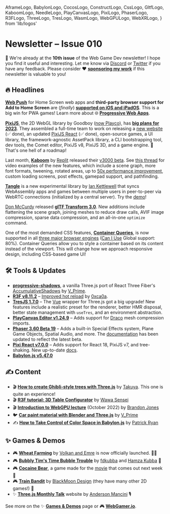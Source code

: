   AframeLogo,
  BabylonLogo,
  CocosLogo,
  ConstructLogo,
  CssLogo,
  GltfLogo,
  KaboomLogo,
  NeedleLogo,
  PlayCanvasLogo,
  PixiLogo,
  PhaserLogo,
  R3FLogo,
  ThreeLogo,
  TresLogo,
  WasmLogo,
  WebGPULogo,
  WebXRLogo,
} from 'lib/logos'

# Newsletter – Issue 010

<SubTitleDate value="2023-02-21" />

<NoBulletListStyles />
<NewsletterStyles />

🎉 We're already at the **10th issue** of the Web Game Dev newsletter! I hope you find it useful and interesting. Let me know via [Discord](https://webgamedev.com/discord) or [Twitter](https://x.com/verekia) if you have any feedback. Please consider ❤️ [**sponsoring my work**](https://github.com/sponsors/verekia) if this newsletter is valuable to you!

## 🔥 Headlines

[**Web Push**](https://web.dev/push-notifications-overview/) for Home Screen web apps and **third-party browser support for Add to Home Screen** are (_finally_) [**supported on iOS and iPadOS**](https://webkit.org/blog/13878/web-push-for-web-apps-on-ios-and-ipados/). This is a big win for PWA games! Learn more about 🌐 [**Progressive Web Apps**](https://www.webgamedev.com/publishing/pwa).

<PixiLogo /> [**PixiJS**](https://beta.pixijs.com/), the 2D WebGL library by Goodboy ([now
Playco](https://www.play.co/press/playco-official-press-release-210928-en)), has [**big plans for
2023**](https://beta.pixijs.com/blog/pixi-universe). They assembled a full-time team to work on
releasing a [new website](https://beta.pixijs.com/) (✅ done), an updated [PixiJS
React](https://pixijs.io/pixi-react/) (✅ done), open-source games, a UI library, the
framework-agnostic AssetPack library, a CLI bootstrapping tool, dev tools, the Comet editor, PixiJS
v8, PixiJS 3D, and a game engine. 🤯 That's one hell of a roadmap!

<KaboomLogo /> Last month, [**Kaboom**](https://3000.kaboomjs.com/) by [Replit](https://replit.com/)
released their [v3000 beta](https://3000.kaboomjs.com/blog/3000). See [this
thread](https://x.com/Kaboomjs/status/1620176734187569155) for video examples of the new features,
which include a scene graph, more font formats, tweening, rotated areas, up to [50x performance
improvement](https://3000.kaboomjs.com/blog/3000-perf), custom loading screens, post effects,
gamepad support, and pathfinding.

<WasmLogo /> [**Tangle**](https://x.com/kettlecorn/status/1626338465041317891) is a new experimental
library by [Ian Kettlewell](https://x.com/kettlecorn) that syncs WebAssembly apps and games between
multiple users in peer-to-peer via WebRTC connections (initialized by a central server). Try the
[demo](https://tanglesync.com/)!

<GltfLogo /> [Don McCurdy](https://x.com/donrmccurdy) released [**glTF Transform
3.0**](https://x.com/donrmccurdy/status/1626229203145494544). New additions include flattening the
scene graph, joining meshes to reduce draw calls, AVIF image compression, sparse data compression,
and an all-in-one `optimize` command.

<CssLogo /> One of the most demanded CSS features, [**Container
Queries**](https://developer.mozilla.org/en-US/docs/Web/CSS/CSS_Container_Queries), is now supported
in all [three major browser engines](https://web.dev/cq-stable/) ([Can I
Use](https://caniuse.com/css-container-queries) Global support: 80%). Container Queries allow you to
style a container based on its content instead of the viewport. This will change how we approach
responsive design, including CSS-based game UI!

## 🛠 Tools & Updates

- <ThreeLogo /> [**progressive-shadows**](https://x.com/vis_prime/status/1627729053024387074), a
  vanilla Three.js port of React Three Fiber's
  [AccumulativeShadows](https://github.com/pmndrs/drei#accumulativeshadows) by
  [V_Prime](https://x.com/vis_prime).
- <R3FLogo /> [**R3F v8.11.2**](https://github.com/pmndrs/react-three-fiber/releases) – [Improved
  hot reload](https://x.com/0xca0a/status/1626624299745304579) by [0xca0a](https://x.com/0xca0a).
- <TresLogo /> [**TresJS 1.7.0**](https://x.com/alvarosabu/status/1627595935499919360) – The
  [Vue](https://vuejs.org/) wrapper for Three.js got a big upgrade! New features include a realistic
  preset for the renderer, better HMR disposal, better state management with `useTres`, and an
  environment abstraction.
- <PlayCanvasLogo /> [**PlayCanvas Editor v1.24.9**](https://github.com/playcanvas/editor/releases)
  – Adds support for [Draco](https://google.github.io/draco/) mesh compression imports.
- <PhaserLogo /> [**Phaser 3.60 Beta
  19**](https://github.com/photonstorm/phaser/releases/tag/v3.60.0-beta.19) – Adds a built-in
  Special Effects system, Plane Game Objects, Spatial Audio, and more. The
  [documentation](https://newdocs.phaser.io/docs/3.60.0-beta.19) has been updated to reflect the
  latest beta.
- <PixiLogo /> [**Pixi React v7.0.0**](https://github.com/pixijs/pixi-react/releases) – Adds support
  for React 18, PixiJS v7, and tree-shaking. New up-to-date [docs](https://pixijs.io/pixi-react/).
- <BabylonLogo /> [**Babylon.js v5.47.0**](https://github.com/BabylonJS/Babylon.js/releases)

## ✍️ Content

- 🎬 <R3FLogo /> [**How to create Ghibli-style trees with Three.js**](https://www.youtube.com/watch?v=IGK6eceWyU4) by [Takuya](https://x.com/inkdrop_app). This one is quite an experience!
- 🎬 <R3FLogo /> [**R3F tutorial: 3D Table Configurator**](https://www.youtube.com/watch?v=wW0XwNhrDFQ) by [Wawa Sensei](https://x.com/wawasensei)
- 🎬 <WebGPULogo /> [**Introduction to WebGPU lecture**](https://www.youtube.com/watch?v=Hm2_bH_8j3k) (October 2022) by [Brandon Jones](https://x.com/Tojiro)
- 🐦 <ThreeLogo /> [**Car paint material with Blender and Three.js**](https://x.com/vis_prime/status/1626888336769183745) by [V_Prime](https://x.com/vis_prime)
- ✍️ <BabylonLogo /> [**How to Take Control of Color Space in Babylon.js**](https://babylonjs.medium.com/how-to-take-control-of-color-space-in-babylon-js-4e13c50bf948) by [Patrick Ryan](https://x.com/PatrickCRyan)

## ✨ Games & Demos

- 🎮 <PlayCanvasLogo /> [**Wheat Farming**](https://wheatfarming.emre-sahin.com/) by [Volkan and Emre](https://x.com/emre_sahinn35) is now officially launched. 🧑‍🌾
- 🎮 <R3FLogo /> [**Bubbly Tim's Time Bubble Trouble**](https://perplexgg.itch.io/bubbly-tims-time-bubble-trouble) by [fdkubba](https://x.com/fdkubba) and [Hamza Kubba](https://x.com/HamzaKubba) 🫧
- 🎮 <PhaserLogo /> [**Cocaine Bear**](https://www.cocainebear.movie/game/), a game made for the [movie](https://www.youtube.com/watch?v=DuWEEKeJLMI) that comes out next week 🐻
- 🎮 <PhaserLogo /> [**Train Bandit**](http://trainbandit.games.blackmoondev.com/trainbandit/) by [BlackMoon Design](https://blackmoondev.com/) (they have many other 2D games!) 🤠
- ✨ <ThreeLogo /> [**Three.js Monthly Talk**](https://threejs-talk.vercel.app/) website by [Anderson Mancini](https://x.com/Andersonmancini) 🎙

See more on the ✨ [**Games & Demos**](https://www.webgamedev.com/games-demos) page or 🎮 [**WebGamer.io**](https://webgamer.io/).

<NewsletterFooter tweetId="1627981458278354945" />

